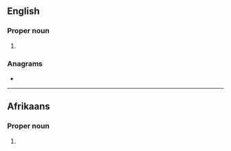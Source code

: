 {{also|hos|HOS|hô|hös|hős|hoš|hoş}}
==English==

===Proper noun===
{{en-proper noun}}

# {{abbreviation of|Hosea|lang=en}}

===Anagrams===
* {{anagrams|en|a=hos|OHS|OHs|Osh|Soh|ohs|osh|sho|sho'|soh}}

----

==Afrikaans==

===Proper noun===
{{af-proper noun}}

# {{lb|af|biblical}} {{abbreviation of|lang=af|Hosea}}